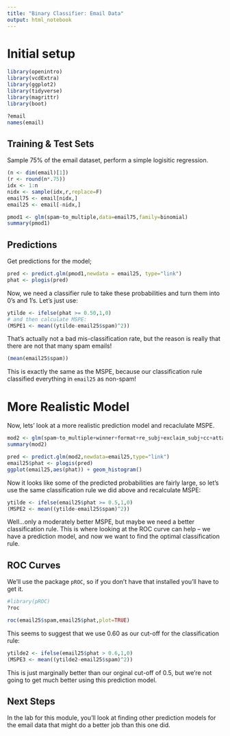 ```yaml
---
title: "Binary Classifier: Email Data"
output: html_notebook
---
```


# Initial setup

```r
library(openintro)
library(vcdExtra)
library(ggplot2)
library(tidyverse)
library(magrittr)
library(boot)
```

```r
?email
names(email)
```

## Training & Test Sets

Sample 75% of the email dataset, perform a simple logisitic regression.

```r
(n <- dim(email)[1])
(r <- round(n*.75))
idx <- 1:n
nidx <- sample(idx,r,replace=F)
email75 <- email[nidx,]
email25 <- email[-nidx,]

pmod1 <- glm(spam~to_multiple,data=email75,family=binomial)
summary(pmod1)
```

## Predictions

Get predictions for the model;

```r
pred <- predict.glm(pmod1,newdata = email25, type="link")
phat <- plogis(pred)
```

Now, we need a classifier rule to take these probabilities and turn them into 0's and 1's. Let's just use:

```r
ytilde <- ifelse(phat >= 0.50,1,0)
# and then calculate MSPE:
(MSPE1 <- mean((ytilde-email25$spam)^2))
```

That's actually not a bad mis-classification rate, but the reason is really that there are not that many spam emails!

```r
(mean(email25$spam))
```

This is exactly the same as the MSPE, because our classification rule classified everything in `email25` as non-spam!

# More Realistic Model

Now, lets' look at a more realistic prediction model and recaclulate MSPE.

```r
mod2 <- glm(spam~to_multiple+winner+format+re_subj+exclaim_subj+cc+attach+dollar+inherit+password,data=email75,family="binomial")
summary(mod2)

pred <- predict.glm(mod2,newdata=email25,type="link")
email25$phat <- plogis(pred)
ggplot(email25,aes(phat)) + geom_histogram()
```

Now it looks like some of the predicted probabilities are fairly large, so let's use the same classification rule we did above and recalculate MSPE:

```r
ytilde <- ifelse(email25$phat >= 0.5,1,0)
(MSPE2 <- mean((ytilde-email25$spam)^2))
```

Well...only a moderately better MSPE, but maybe we need a better classification rule. This is where looking at the ROC curve can help -- we have a prediction model, and now we want to find the optimal classification rule.

## ROC Curves

We'll use the package `pROC`, so if you don't have that installed you'll have to get it.

```r
#library(pROC)
?roc

roc(email25$spam,email25$phat,plot=TRUE)
```

This seems to suggest that we use 0.60 as our cut-off for the classification rule:

```r
ytilde2 <- ifelse(email25$phat > 0.6,1,0)
(MSPE3 <- mean((ytilde2-email25$spam)^2))
```

This is just marginally better than our orginal cut-off of 0.5, but we're not going to get much better using this prediction model.

## Next Steps 

In the lab for this module, you'll look at finding other prediction models for the email data that might do a better job than this one did.

